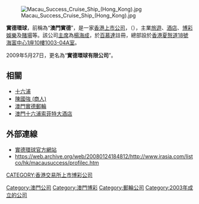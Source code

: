 {{Infobox Company
 | name             = 實德環球
 | company_name_en  = Success Universe
 | logo             = Success Universe logo.svg
 | type             = 上市公司
 | traded_as        = {{sehk|0487}}
 | foundation       = 
 | founder          = 
 | location         = {{HKG}}香港夏慤道18號海富中心1座10樓1003-04A室
 | locations        = {{MAC}}、{{HKG}}
 | area_served      = 
 | key_people       = 
 | industry         =
 | products         = [[旅遊|旅遊]]、[[酒店|酒店]]、[[博彩娛樂|博彩娛樂]]
 | parent           = 
 | owner            = 
 | num_employees    = 
 | slogan           = 
 | homepage         = [http://www.successug.com successug.com]
 | footnotes        = 
 | intl             = 
}}

[[File:Macau_Success_Cruise_Ship_(Hong_Kong).jpg|thumb]]

'''實德環球'''，前稱為“'''澳門實德'''”，是一家[[香港|香港]][[上市公司|上市公司]]，（{{sehk|0487}}），主業[[旅遊|旅遊]]、[[酒店|酒店]]、[[博彩|博彩]][[娛樂|娛樂]]及[[賭場|賭場]]等。該公司[[主席|主席]]為[[楊海成|楊海成]]，於[[百慕達|百慕達]]註冊，總部設於[[香港|香港]][[夏慤道18號|夏慤道18號]][[海富中心|海富中心]][[1座10樓1003-04A室|1座10樓1003-04A室]]。


2009年5月27日，更名為“'''實德環球有限公司'''”。

==相關==
* [[十六浦|十六浦]]
* [[陳國強_(商人)|陳國強 (商人)]]
* [[澳門實德郵輪|澳門實德郵輪]]
* [[澳門十六浦索菲特大酒店|澳門十六浦索菲特大酒店]]

==外部連線==
* [http://www.successug.com/ 實德環球官方網站] {{Wayback|url=http://www.successug.com/ |date=20200919092447 }} 
* https://web.archive.org/web/20080124184812/http://www.irasia.com/listco/hk/macausuccess/profilec.htm

[[Category:澳門公司|Category:澳門公司]]
[[Category:澳門博彩|Category:澳門博彩]]
[[CATEGORY:香港交易所上市博彩公司|CATEGORY:香港交易所上市博彩公司]]
[[Category:郵輪公司|Category:郵輪公司]]
[[Category:2003年成立的公司|Category:2003年成立的公司]]